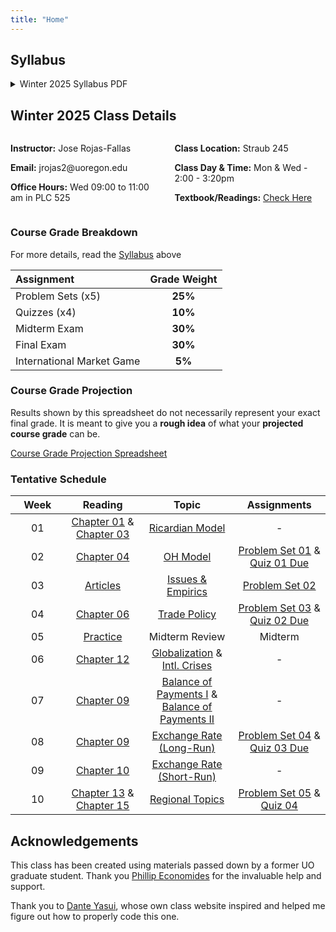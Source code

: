 ```yaml
---
title: "Home"
---
```


## Syllabus

```{=html}
<details>
  <summary>Winter 2025 Syllabus PDF</summary>
  <a class="btn btn-primary btn-lg cv-download" href="Documents/Syllabus/Syllabus.pdf" target="_blank">
    <i class="fa-solid fa-file-arrow-down"></i>&ensp;Download
  </a>
  <div class="embed-container">
    <iframe src="Documents/Syllabus/Syllabus.pdf" style="border: 0.5px" height="1000" width="800"></iframe>
  </div>
</details>
```

## Winter 2025 Class Details

:::: {.columns}
:::{.column width="50%"}

**Instructor:** Jose Rojas-Fallas

**Email:** jrojas2@uoregon.edu

**Office Hours:** Wed 09:00 to 11:00 am in PLC 525
:::

::: {.column width="50%"}

**Class Location:** Straub 245

**Class Day & Time:** Mon & Wed - 2:00 - 3:20pm

**Textbook/Readings:** [Check Here](Readings/articles.qmd)
:::

::::

### Course Grade Breakdown

For more details, read the [Syllabus](Documents/Syllabus/Syllabus.pdf) above


| Assignment   | Grade Weight  | 
|:------------|:------------:|
| Problem Sets (x5) | **25%** |
| Quizzes (x4) | **10%** |
| Midterm Exam | **30%** |
| Final Exam | **30%** |
| International Market Game | **5%** |

### Course Grade Projection

Results shown by this spreadsheet do not necessarily represent your exact final grade.
It is meant to give you a **rough idea** of what your **projected course grade** can be.

[Course Grade Projection Spreadsheet](Grade-Projection.xlsx)


### Tentative Schedule

| **Week** |  **Reading** |    **Topic**    | **Assignments** |
|:--------:|:------------:|:---------------:|:---------------:|
|    01    | [Chapter 01](Readings/articles.qmd#chapter-01-(p.-24---37)) & [Chapter 03](Readings/articles.qmd#chapter-03-(p.-64---85)) | [Ricardian Model](Slides/lectures.qmd#ricardian-model) | - | 
|    02    | [Chapter 04](Readings/articles.qmd#chapter-04-(p.-87---114))  |    [OH Model](Slides/lectures.qmd#ho-model)     | [Problem Set 01](Assignments/list.qmd#ps01-(due-jan.-15-before-lecture-on-canvas)) & [Quiz 01 Due](Assignments/list.qmd#quiz-01-(due-jan.-15-before-lecture-on-canvas)) |
|    03    | [Articles](Readings/articles.qmd#course-literature)   | [Issues & Empirics](Slides/lectures.qmd#issues--empirics) |  [Problem Set 02](Assignments/list.qmd#ps02-(due-jan.-22-before-lecture-on-canvas) Due) |
|    04    | [Chapter 06](Readings/articles.qmd#chapter-06-(p.-139---158))  | [Trade Policy](Slides/lectures.qmd#trade-policy) | [Problem Set 03](Assignments/list.qmd#ps03-(due-jan.-29-before-lecture-on-canvas)) & [Quiz 02 Due](Assignments/list.qmd#quiz-02-(due-jan.-29-before-lecture-on-canvas)) |
|    05    | [Practice](Assignments/list.qmd#practice-midterm)   | Midterm Review | Midterm | 
|    06    | [Chapter 12](Readings/articles.qmd#chapter-12-(p.-298---310)) | [Globalization](Slides/lectures.qmd#globalization--international-crises) & [Intl. Crises](Slides/lectures.qmd#globalization--international-crises) | - |
|    07    | [Chapter 09](Readings/articles.qmd#chapter-09-(p.-206---231)) | [Balance of Payments I](Slides/lectures.qmd#part-one) & [Balance of Payments II](Slides/lectures.qmd#part-two) | - |
|    08    | [Chapter 09](Readings/articles.qmd#chapter-09-(p.-206---231)) | [Exchange Rate (Long-Run)](Slides/lectures.qmd#exchange-rates) | [Problem Set 04](Assignments/list.qmd#ps04-(due-feb.-26-before-lecture-on-canvas)) & [Quiz 03 Due](Assignments/list.qmd#quiz-03-(due-feb.-26-before-lecture-on-canvas)) |
|    09    | [Chapter 10](Readings/articles.qmd#chapter-10) | [Exchange Rate (Short-Run)](Slides/lectures.qmd#exchange-rates) | - |
|    10    | [Chapter 13](Readings/articles.qmd#chapter-13-(p.-328---351)) & [Chapter 15](Readings/articles.qmd#chapter-15-(p.-382---407)) | [Regional Topics](Slides/lectures.qmd#regional-topics) | [Problem Set 05](Assignments/list.qmd#ps05-(due-mar.-05-before-lecture-on-canvas)) & [Quiz 04](Assignments/list.qmd#quiz-04-(due-mar.-12-before-lecture-on-canvas)) | 


## Acknowledgements

This class has been created using materials passed down by a former UO graduate student. 
Thank you [Phillip Economides](https://philip-economides.com){target="_blank"} for the invaluable help and support. 

Thank you to [Dante Yasui](https://github.com/dyasui){target="_blank"}, whose own class website inspired and helped me figure out how to properly code this one. 

